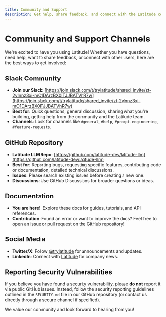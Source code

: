 ```yaml
---
title: Community and Support
description: Get help, share feedback, and connect with the Latitude community.
---
```


# Community and Support Channels

We're excited to have you using Latitude! Whether you have questions, need help, want to share feedback, or connect with other users, here are the best ways to get involved:

## Slack Community

- **Join our Slack**: [https://join.slack.com/t/trylatitude/shared_invite/zt-2vlnnz3xi-mO1DArzBX0lTJJBATVhR7w](https://join.slack.com/t/trylatitude/shared_invite/zt-2vlnnz3xi-mO1DArzBX0lTJJBATVhR7w)
- **Best for**: Quick questions, general discussion, sharing what you're building, getting help from the community and the Latitude team.
- **Channels**: Look for channels like `#general`, `#help`, `#prompt-engineering`, `#feature-requests`.

## GitHub Repository

- **Latitude LLM Repo**: [https://github.com/latitude-dev/latitude-llm](https://github.com/latitude-dev/latitude-llm)
- **Best for**: Reporting bugs, requesting specific features, contributing code or documentation, detailed technical discussions.
- **Issues**: Please search existing issues before creating a new one.
- **Discussions**: Use GitHub Discussions for broader questions or ideas.

## Documentation

- **You are here!**: Explore these docs for guides, tutorials, and API references.
- **Contribution**: Found an error or want to improve the docs? Feel free to open an issue or pull request on the GitHub repository!

## Social Media

- **Twitter/X**: Follow [@trylatitude](https://twitter.com/trylatitude) for announcements and updates.
- **LinkedIn**: Connect with [Latitude](https://www.linkedin.com/company/trylatitude/) for company news.

## Reporting Security Vulnerabilities

If you believe you have found a security vulnerability, please **do not** report it via public GitHub issues. Instead, follow the security reporting guidelines outlined in the `SECURITY.md` file in our GitHub repository (or contact us directly through a secure channel if specified).

We value our community and look forward to hearing from you!
